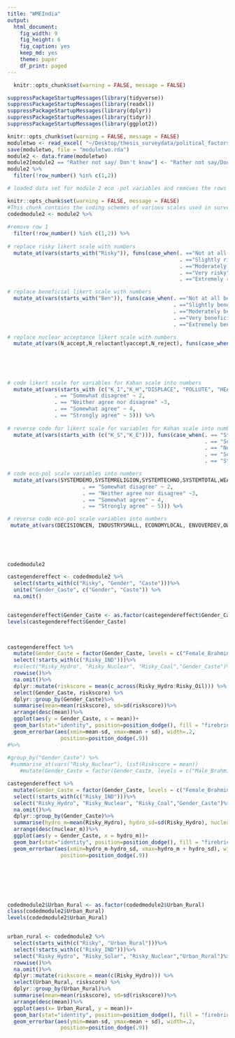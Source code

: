 ```yaml
---
title: "WMEIndia"
output:
  html_document:
    fig_width: 9
    fig_height: 6
    fig_caption: yes
    keep_md: yes
    theme: paper
    df_print: paged
---
```


```r
  knitr::opts_chunk$set(warning = FALSE, message = FALSE)

suppressPackageStartupMessages(library(tidyverse))
suppressPackageStartupMessages(library(readxl))
suppressPackageStartupMessages(library(dplyr))
suppressPackageStartupMessages(library(tidyr))
suppressPackageStartupMessages(library(ggplot2))


```


```r
knitr::opts_chunk$set(warning = FALSE, message = FALSE)
moduletwo <- read_excel( "~/Desktop/thesis_surveydata/political_factors_complete.xlsx")
save(moduletwo, file = "moduletwo.rda")
module2 <- data.frame(moduletwo)
module2[module2 == "Rather not say/ Don't know"] <- "Rather not say/Don't know"
module2 %>%
  filter(!row_number() %in% c(1,2))

# loaded data set for module 2 eco -pol variables and removes the rows with question number and question text
```


```r
knitr::opts_chunk$set(warning = FALSE, message = FALSE)
#This chunk contains the coding schemes of various scales used in survey one: eco-political factors, kahan scale and acceptance scale
codedmodule2 <- module2 %>%
  
#remove row 1
  filter(!row_number() %in% c(1,2)) %>% 
  
# replace risky likert scale with numbers
  mutate_at(vars(starts_with("Risky")), funs(case_when(. =="Not at all risky" ~ 1, 
                                                       . =="Slightly risky" ~ 2, 
                                                       . =="Moderately risky" ~ 3, 
                                                       . =="Very risky" ~ 4, 
                                                       . =="Extremely risky" ~ 5))) %>%

# replace beneficial likert scale with numbers  
  mutate_at(vars(starts_with("Ben")), funs(case_when(. =="Not at all beneficial" ~ 1,
                                                     . =="Slightly beneficial" ~ 2,
                                                     . =="Moderately beneficial" ~ 3,
                                                     . =="Very beneficial" ~ 4,
                                                     . =="Extremely beneficial" ~ 5 ))) %>%

# replace nuclear acceptance likert scale with numbers
  mutate_at(vars(N_accept,N_reluctantlyaccept,N_reject), funs(case_when(. == "Strongly disagree" ~ 1, 
                                                                        . == "Somewhat disagree" ~ 2,
                                                                        . == "Neither agree nor disagree" ~3,
                                                                        . == "Somewhat agree" ~ 4,
                                                                        . == "Strongly agree" ~ 5))) %>%
  
# code likert scale for variables for Kahan scale into numbers
  mutate_at(vars(starts_with (c("K_I","K_H","DISPLACE", "POLLUTE", "HEALTH", "JOBS", "BEAUTY", "PRIDE", "NPRIDE", "DEV", "PROSPER", "RELY"))), funs(case_when(. == "Strongly disagree" ~ 1, 
               . == "Somewhat disagree" ~ 2,
               . == "Neither agree nor disagree" ~3,
               . == "Somewhat agree" ~ 4,
               . == "Strongly agree" ~ 5))) %>%
  
# reverse code for likert scale for variables for Kahan scale into numbers
  mutate_at(vars(starts_with (c("K_S","K_E"))), funs(case_when(. == "Strongly disagree" ~ 5, 
                                                               . == "Somewhat disagree" ~ 4,
                                                               . == "Neither agree nor disagree" ~3,
                                                               . == "Somewhat agree" ~ 2,
                                                               . == "Strongly agree" ~ 1))) %>%

# code eco-pol scale variables into numbers
  mutate_at(vars(SYSTEMDEMO,SYSTEMRELIGION,SYSTEMTECHNO,SYSTEMTOTAL,WEALTHLIM,MECHANISATION,DECISIONDECEN,INDUSTRYLARGE,ECONOMYGLOBAL,OWNERPVT,OWNERNOREG), funs(case_when(. == "Strongly disagree" ~ 1, 
                        . == "Somewhat disagree" ~ 2,
                        . == "Neither agree nor disagree" ~3,
                        . == "Somewhat agree" ~ 4,
                        . == "Strongly agree" ~ 5))) %>%

# reverse code eco-pol scale variables into numbers 
 mutate_at(vars(DECISIONCEN, INDUSTRYSMALL, ECONOMYLOCAL, ENVOVERDEV,OWNERPUB, OWNERREG), funs(case_when(. == "Strongly disagree" ~ 5, 
                                                                                                         . == "Somewhat disagree" ~ 4,
                                                                                                         . == "Neither agree nor disagree" ~3,
                                                                                                         . == "Somewhat agree" ~ 2,
                                                                                                         . == "Strongly agree" ~ 1)))

codedmodule2
```



```r


castegendereffect <- codedmodule2 %>%
  select(starts_with(c("Risky", "Gender", "Caste")))%>%
  unite("Gender_Caste", c("Gender", "Caste")) %>%
  na.omit() 


castegendereffect$Gender_Caste <- as.factor(castegendereffect$Gender_Caste)
levels(castegendereffect$Gender_Caste)

 

castegendereffect %>%
  mutate(Gender_Caste = factor(Gender_Caste, levels = c("Female_Brahmin", "Female_SC", "Male_Brahmin", "Male_General","Male_OBC", "Male_SC", "Male_ST", "Female_General", "Female_OBC", "Female_ST")))%>%
  select(!starts_with(c("Risky_IND")))%>%
  #select("Risky_Hydro", "Risky_Nuclear", "Risky_Coal","Gender_Caste")%>%
  rowwise()%>%
  na.omit()%>%
  dplyr::mutate(riskscore = mean(c_across(Risky_Hydro:Risky_Oil))) %>%
  select(Gender_Caste, riskscore) %>%
  dplyr::group_by(Gender_Caste)%>%
  summarise(mean=mean(riskscore), sd=sd(riskscore))%>%
  arrange(desc(mean))%>%
  ggplot(aes(y = Gender_Caste, x = mean))+
  geom_bar(stat="identity", position=position_dodge(), fill = "firebrick2")+
  geom_errorbar(aes(xmin=mean-sd, xmax=mean + sd), width=.2,
                 position=position_dodge(.9))
#%>%
 
#group_by("Gender_Caste") %>%
 #summarise_at(vars("Risky_Nuclear"), list(Riskscore = mean))
    #mutate(Gender_Caste = factor(Gender_Caste, levels = c("Male_Brahmin", "Male_General","Male_OBC", "Male_SC", "Male_ST","Female_Brahmin", "Female_General", "Female_OBC","Female_SC", "Female_ST")))

```

```r



castegendereffect %>%
  mutate(Gender_Caste = factor(Gender_Caste, levels = c("Female_Brahmin", "Female_SC", "Male_Brahmin", "Male_General","Male_OBC", "Male_SC", "Male_ST", "Female_General", "Female_OBC", "Female_ST")))%>%
  select(!starts_with(c("Risky_IND")))%>%
  select("Risky_Hydro", "Risky_Nuclear", "Risky_Coal","Gender_Caste")%>%
  na.omit()%>%
  dplyr::group_by(Gender_Caste)%>%
  summarise(hydro_m=mean(Risky_Hydro), hydro_sd=sd(Risky_Hydro), nuclear_m=mean(Risky_Nuclear), nuclear_sd=sd(Risky_Nuclear), coal_m=mean(Risky_Coal),   coal_sd=sd(Risky_Coal))%>%
  arrange(desc(nuclear_m))%>%
  ggplot(aes(y = Gender_Caste, x = hydro_m))+
  geom_bar(stat="identity", position=position_dodge(), fill = "firebrick2")+
  geom_errorbar(aes(xmin=hydro_m-hydro_sd, xmax=hydro_m + hydro_sd), width=.2,
                 position=position_dodge(.9))








```




```r

codedmodule2$Urban_Rural <- as.factor(codedmodule2$Urban_Rural)
class(codedmodule2$Urban_Rural)
levels(codedmodule2$Urban_Rural)


urban_rural <- codedmodule2 %>%
  select(starts_with(c("Risky", "Urban_Rural")))%>%
  select(!starts_with(c("Risky_IND")))%>%
  select("Risky_Hydro", "Risky_Solar", "Risky_Nuclear","Urban_Rural")%>%
  rowwise()%>%
  na.omit()%>%
  dplyr::mutate(riskscore = mean(c(Risky_Hydro))) %>%
  select(Urban_Rural, riskscore) %>%
  dplyr::group_by(Urban_Rural)%>%
  summarise(mean=mean(riskscore), sd=sd(riskscore))%>%
  arrange(desc(mean))%>%
  ggplot(aes(x= Urban_Rural, y = mean))+
  geom_bar(stat="identity", position=position_dodge(), fill = "firebrick2")+
  geom_errorbar(aes(ymin=mean-sd, ymax=mean + sd), width=.2,
                 position=position_dodge(.9))
```

